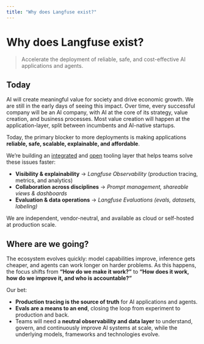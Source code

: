 ```yaml
---
title: "Why does Langfuse exist?"
---
```


# Why does Langfuse exist?

> Accelerate the deployment of reliable, safe, and cost-effective AI applications and agents.

## Today

AI will create meaningful value for society and drive economic growth. We are still in the early days of seeing this impact. Over time, every successful company will be an AI company, with AI at the core of its strategy, value creation, and business processes. Most value creation will happen at the application-layer, split between incumbents and AI-native startups.

Today, the primary blocker to more deployments is making applications **reliable, safe, scalable, explainable, and affordable**.

We’re building an [integrated](/integrations) and [open](/handbook/chapters/open-source) tooling layer that helps teams solve these issues faster:

- **Visibility & explainability** → _Langfuse Observability_ (production tracing, metrics, and analytics)
- **Collaboration across disciplines** → _Prompt management, shareable views & dashboards_
- **Evaluation & data operations** → _Langfuse Evaluations (evals, datasets, labeling)_

We are independent, vendor-neutral, and available as cloud or self-hosted at production scale.

## Where are we going?

The ecosystem evolves quickly: model capabilities improve, inference gets cheaper, and agents can work longer on harder problems. As this happens, the focus shifts from **“How do we make it work?”** to **“How does it work, how do we improve it, and who is accountable?”**

Our bet:

- **Production tracing is the source of truth** for AI applications and agents.
- **Evals are a means to an end**, closing the loop from experiment to production and back.
- Teams will need a **neutral observability and data layer** to understand, govern, and continuously improve AI systems at scale, while the underlying models, frameworks and technologies evolve.
